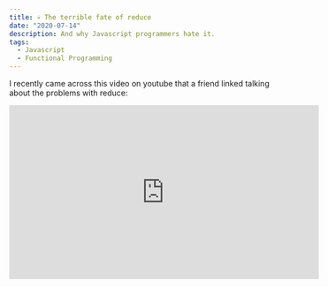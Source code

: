 ```yaml
---
title: 💀 The terrible fate of reduce
date: "2020-07-14"
description: And why Javascript programmers hate it.
tags:
  - Javascript
  - Functional Programming
---
```



I recently came across this video on youtube that a friend linked talking about the problems with reduce:

<iframe
  width="560"
  height="315"
  src="https://www.youtube-nocookie.com/embed/qaGjS7-qWzg"
  frameborder="0"
  allow="accelerometer; autoplay; encrypted-media; gyroscope; picture-in-picture"
  allowfullscreen
/>

and it gave me some conflicting thoughts which got me thinking. Why is it that the tool that plays such a crucial part in functional programming so hated by experienced developers? Of course, debating menial stuff is a programmer's favorite pastime but the `reduce` argument seems to be popping up every single time someone suggests using reduce to solve a problem.

<!-- <blockquote class="twitter-tweet" data-dnt="true" data-theme="dark">
  <p lang="en" dir="ltr">
    All code using array.reduce should be rewritten without array.reduce so
    it&#39;s readable by humans *mutes thread*
  </p>
  &mdash; Jake Archibald (@jaffathecake) <a href="https://twitter.com/jaffathecake/status/1213077702300852224?ref_src=twsrc%5Etfw">January 3, 2020</a>
</blockquote> <script
  async
  src="https://platform.twitter.com/widgets.js"
  charset="utf-8"
></script> -->

Before continuing, lets briefly go over what `reduce` actually is

```ts {lines:true}
function sumNumbers(numbers: number[]) {
  return numbers.reduce((sum, num) => sum + num, 0)
}
```

Here, `reduce` simply takes a list of numbers and goes over them, while changing the accumulator for the next iteration. This is, of course, an oversimplified example but the basic idea is that you have a generic list of items, and there's an accumulator of some data type that is updated in each iteration. In that case, what's so bad about it?

## Hate the player, not the game

From the video and the discussions I've had with people online, it seems like a lot of the hate that's directed towards reduce is that it's easy to abuse. There are a lot of ways to use reduce in ways it wasn't meant to be used, though you could say that it's possible to blame a lot of different things with that reasoning. It's not the function itself that's problematic, it's just ways that people use it. On one hand that's true and doesn't make reduce itself bad, but on the other, programmers read other programmers code and the way people use tools affects the way it's viewed as well.

But the story of `reduce` starts way before Javascript, so lets take a look at the origins of reduce itself and why it feels like a monstrosity to developers.

## Functional Origins

Reduce is actually somewhat of a more modern name for the same concept found in many functional languages referred to as a `fold`. Like many other popular features like lambdas and higher order functions, the idea of folding is borrowed from languages like Haskell and Lisp because they are very convenient to use in those languages.

However, I want to argue that the convenience of functions and concepts in paradigms aren't solely based on the merit of the idea itself, but are closely tied to how they fit within the paradigm they're used in.

Consider the `Array.prototype.flat` rewritten in Typescript that's written using reduce

```ts {lines:true}
function flat<T>(arrays: T[][]): T[] {
  return arrays.reduce((all, arr) => all.concat(arr), [])
}
```

It's not too bad, I would argue reduce is the right tool for a function like this, and now the same function written with a regular for loop

```ts {lines:true}
function flat<T>(arrays: T[][]): T[] {
  const out: T[] = []
  for (const arr of arrays) {
    out.push(...arr)
  }

  return out
}
```

You could argue that the for loop version is longer-ish or that the reduce doesn't give you any benefit and both of those would be reasonable thoughts. If reduce is such a "good" concept, why is this a controversial argument? Higher order functions are a good concept and we don't spend nearly as much time debating those.

The answer to this is in how JS and other popular languages try to fit features that don't work well in non-functional paradigms in their language.

## Reduce sucks but fold is king

```hs
flat :: [[a]] -> [a]
flat = foldl (++) []
```

This is the Haskell version of the same function above and it looks... comical in comparison. Some questions that may arise in reader's mind when looking at this example are:

1. How is this so much shorter than the JS version?
2. <span class="flex-row items-center flex">
     What the hell is going on here?
     <img
       src="../../assets/emotes/asanaconfused.gif"
       height="30"
       className="ml-2"
       alt="sana confused"
     />
   </span>

We're essentially doing the exact same thing as the first one JS example

```hs
flat :: [[a]] -> [a]
```

We're stating that a `flat` function takes an input of 2 nested arrays and returns a singly nested array:

```hs
flat = foldl (++) []
```

And that flat is defined as a reduce of the input where the function is `(++)` (array concatenation) and the initial value is `[]`, an empty array.

The reason why this is so much shorter than the JS counterpart doesn't actually have anything to do with Haskell specific syntax. It's possible to write reduce in this exact way in Javascript

```ts {lines: true}
const flat = arr => reduce(concat)([])(arr)
// or we can reduce this definition to just
const flat = reduce(concat)([])

flat([
  [1, 2, 3],
  [4, 5],
])
// [1, 2, 3, 4, 5]
```

But we choose not to because it doesn't feel natural in JS (Also Typescript, as of today with 3.9 isn't able to infer types of curried functions very well but that's a different story). If you're an epic category theorist this is fine but it can be a problem if your coworker submits a pull request with code above and you can't help but feel like he's challenging you to a high IQ competition. It seems like a big part of the debate revolves around people who are used to a functional style trying to shoehorn functional patterns into every language they use vs js programmers who are either not familiar with FP or don't want to use it in JS.

### So what do we do

It seems like the syntax alone does not solve this problem. Fold/Reduce seems to be a good concept that works in the right languages, but not so much in javascript.

<WideBanner layerStyle="bgSecondary" centered>
  <Flex
    justifyContent="space-between"
    py={4}
    alignItems="center"
    flexDirection={["col", null, "row"]}
    borderRadius="md"
    layerStyle="textTertiary"
    fontSize={["md", null, "lg"]}
  >
    <Flex alignItems="center" mb={0}>
      <Box mr={3} mb={0}>
        <FaExclamationTriangle />
      </Box>
      <Heading
        as="h3"
        my={0}
        fontWeight="black"
        color="inherit"
        fontSize="inherit"
      >
        Warning
      </Heading>
    </Flex>
    <Text fontWeight="black" my={0} color="inherit">
      Opinion Ahead
    </Text>
  </Flex>
</WideBanner>

I think reduce is fine to use, don't try to use it like you're writing Haskell but the idea is valuable. If your code is too smart, that's a problem that goes beyond just reduce. Reduce is innocent.

I also think Javascript should have put the seed value of reduce as the first argument, not the second. In functional languages with currying, it's valuable to have the seed value as the second argument because your code is more modular when you leave the data to be inputted last so you can pass it as an argument later, but this has no use with JS. It would've been much better to have reduce that goes:

```ts
function sum(nums: number[]): number {
  return number.reduce(0, (all, num) => {
    return all + num
  })
}
```

This way the initial value and the function are all in the same place and you don't have to go up and down the function call to see what you're working with.

In essence, just be responsible with your code and it doesn't matter whether you're using reduce or the fancy function from next hot new paradigm.

